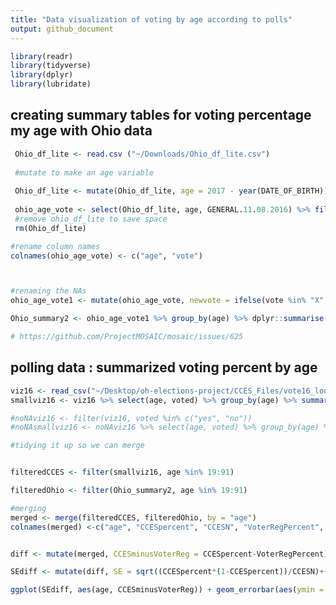 ```yaml
---
title: "Data visualization of voting by age according to polls"
output: github_document
---
```


```r
library(readr)
library(tidyverse)
library(dplyr)
library(lubridate)
```
## creating summary tables for voting percentage my age with Ohio data
```r

 Ohio_df_lite <- read.csv ("~/Downloads/Ohio_df_lite.csv")
 
 #mutate to make an age variable
 
 Ohio_df_lite <- mutate(Ohio_df_lite, age = 2017 - year(DATE_OF_BIRTH))
 
 ohio_age_vote <- select(Ohio_df_lite, age, GENERAL.11.08.2016) %>% filter(age < 99)
 #remove ohio_df_lite to save space
 rm(Ohio_df_lite)

#rename column names
colnames(ohio_age_vote) <- c("age", "vote")



#renaming the NAs
ohio_age_vote1 <- mutate(ohio_age_vote, newvote = ifelse(vote %in% "X", "X", "O"))

Ohio_summary2 <- ohio_age_vote1 %>% group_by(age) %>% dplyr::summarise(perc = base::mean(newvote == "X"), n())

# https://github.com/ProjectMOSAIC/mosaic/issues/625
```

##  polling data : summarized voting percent by age

``` r
viz16 <- read_csv("~/Desktop/oh-elections-project/CCES_Files/vote16_long.csv")
smallviz16 <- viz16 %>% select(age, voted) %>% group_by(age) %>% summarize(percent_voted = base::mean(voted == "yes"), n())

#noNAviz16 <- filter(viz16, voted %in% c("yes", "no"))
#noNAsmallviz16 <- noNAviz16 %>% select(age, voted) %>% group_by(age) %>% summarize(percent_voted_noNA = base::mean(voted == "yes"))


```

```r
#tidying it up so we can merge


filteredCCES <- filter(smallviz16, age %in% 19:91)

filteredOhio <- filter(Ohio_summary2, age %in% 19:91)


```


```r
#merging
merged <- merge(filteredCCES, filteredOhio, by = "age")
colnames(merged) <-c("age", "CCESpercent", "CCESN", "VoterRegPercent", "VoterRegN")


diff <- mutate(merged, CCESminusVoterReg = CCESpercent-VoterRegPercent)

SEdiff <- mutate(diff, SE = sqrt((CCESpercent*(1-CCESpercent))/CCESN)+((VoterRegPercent*(1-VoterRegPercent))/VoterRegN))

ggplot(SEdiff, aes(age, CCESminusVoterReg)) + geom_errorbar(aes(ymin = CCESminusVoterReg - SE, ymax = CCESminusVoterReg + SE))
```

